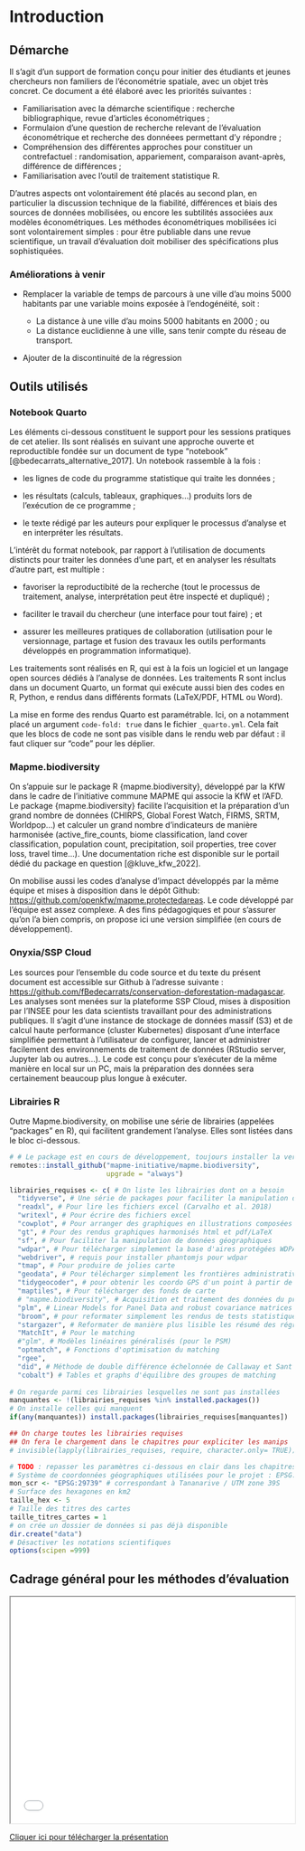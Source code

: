 # Introduction {.unnumbered}

## Démarche

Il s'agit d'un support de formation conçu pour initier des étudiants et jeunes chercheurs non familiers de l'économétrie spatiale, avec un objet très concret. Ce document a été élaboré avec les priorités suivantes :

-   Familiarisation avec la démarche scientifique : recherche bibliographique, revue d'articles économétriques ;
-   Formulaion d'une question de recherche relevant de l'évaluation économétrique et recherche des donnéees permettant d'y répondre ;
-   Compréhension des différentes approches pour constituer un contrefactuel : randomisation, appariement, comparaison avant-après, différence de différences ;
-   Familiarisation avec l'outil de traitement statistique R.

D'autres aspects ont volontairement été placés au second plan, en particulier la discussion technique de la fiabilité, différences et biais des sources de données mobilisées, ou encore les subtilités associées aux modèles économétriques. Les méthodes économétriques mobilisées ici sont volontairement simples : pour être publiable dans une revue scientifique, un travail d'évaluation doit mobiliser des spécifications plus sophistiquées.

### Améliorations à venir

-   Remplacer la variable de temps de parcours à une ville d'au moins 5000 habitants par une variable moins exposée à l'endogénéité, soit :

    -   La distance à une ville d'au moins 5000 habitants en 2000 ; ou
    -   La distance euclidienne à une ville, sans tenir compte du réseau de transport.

-   Ajouter de la discontinuité de la régression

## Outils utilisés

### Notebook Quarto

Les éléments ci-dessous constituent le support pour les sessions pratiques de cet atelier. Ils sont réalisés en suivant une approche ouverte et reproductible fondée sur un document de type "notebook" [@bedecarrats_alternative_2017]. Un notebook rassemble à la fois :

-   les lignes de code du programme statistique qui traite les données ;

-   les résultats (calculs, tableaux, graphiques...) produits lors de l'exécution de ce programme ;

-   le texte rédigé par les auteurs pour expliquer le processus d'analyse et en interpréter les résultats.

L'intérêt du format notebook, par rapport à l'utilisation de documents distincts pour traiter les données d'une part, et en analyser les résultats d'autre part, est multiple :

-   favoriser la reproductibité de la recherche (tout le processus de traitement, analyse, interprétation peut être inspecté et dupliqué) ;

-   faciliter le travail du chercheur (une interface pour tout faire) ; et

-   assurer les meilleures pratiques de collaboration (utilisation pour le versionnage, partage et fusion des travaux les outils performants développés en programmation informatique).

Les traitements sont réalisés en R, qui est à la fois un logiciel et un langage open sources dédiés à l'analyse de données. Les traitements R sont inclus dans un document Quarto, un format qui exécute aussi bien des codes en R, Python, e rendus dans différents formats (LaTeX/PDF, HTML ou Word).

La mise en forme des rendus Quarto est paramétrable. Ici, on a notamment placé un argument `code-fold: true` dans le fichier `_quarto.yml`. Cela fait que les blocs de code ne sont pas visible dans le rendu web par défaut : il faut cliquer sur "code" pour les déplier.

### Mapme.biodiversity

On s'appuie sur le package R {mapme.biodiversity}, développé par la KfW dans le cadre de l'initiative commune MAPME qui associe la KfW et l'AFD. Le package {mapme.biodiversity} facilite l'acquisition et la préparation d'un grand nombre de données (CHIRPS, Global Forest Watch, FIRMS, SRTM, Worldpop...) et calculer un grand nombre d'indicateurs de manière harmonisée (active_fire_counts, biome classification, land cover classification, population count, precipitation, soil properties, tree cover loss, travel time...). Une documentation riche est disponible sur le portail dédié du package en question [@kluve_kfw_2022].

On mobilise aussi les codes d'analyse d'impact développés par la même équipe et mises à disposition dans le dépôt Github: <https://github.com/openkfw/mapme.protectedareas>. Le code développé par l'équipe est assez complexe. A des fins pédagogiques et pour s'assurer qu'on l'a bien compris, on propose ici une version simplifiée (en cours de développement).

### Onyxia/SSP Cloud

Les sources pour l'ensemble du code source et du texte du présent document est accessible sur Github à l'adresse suivante : <https://github.com/fBedecarrats/conservation-deforestation-madagascar>. Les analyses sont menées sur la plateforme SSP Cloud, mises à disposition par l'INSEE pour les data scientists travaillant pour des administrations publiques. Il s'agit d'une instance de stockage de données massif (S3) et de calcul haute performance (cluster Kubernetes) disposant d'une interface simplifiée permettant à l'utilisateur de configurer, lancer et administrer facilement des environnements de traitement de données (RStudio server, Jupyter lab ou autres...). Le code est conçu pour s'exécuter de la même manière en local sur un PC, mais la préparation des données sera certainement beaucoup plus longue à exécuter.

### Librairies R

Outre Mapme.biodiversity, on mobilise une série de librairies (appelées "packages" en R), qui facilitent grandement l'analyse. Elles sont listées dans le bloc ci-dessous.

```r
# # Le package est en cours de développement, toujours installer la version en cours
remotes::install_github("mapme-initiative/mapme.biodiversity",
                        upgrade = "always")

librairies_requises <- c( # On liste les librairies dont on a besoin
  "tidyverse", # Une série de packages pour faciliter la manipulation de données
  "readxl", # Pour lire les fichiers excel (Carvalho et al. 2018)
  "writexl", # Pour écrire des fichiers excel
  "cowplot", # Pour arranger des graphiques en illustrations composées
  "gt", # Pour des rendus graphiques harmonisés html et pdf/LaTeX
  "sf", # Pour faciliter la manipulation de données géographiques
  "wdpar", # Pour télécharger simplement la base d'aires protégées WDPA
  "webdriver", # requis pour installer phantomjs pour wdpar
  "tmap", # Pour produire de jolies carte
  "geodata", # Pour télécharger simplement les frontières administratives
  "tidygeocoder", # pour obtenir les coordo GPS d'un point à partir de son nom
  "maptiles", # Pour télécharger des fonds de carte 
  # "mapme.biodiversity", # Acquisition et traitement des données du projet
  "plm", # Linear Models for Panel Data and robust covariance matrices
  "broom", # pour reformater simplement les rendus de tests statistiques
  "stargazer", # Reformater de manière plus lisible les résumé des régressions
  "MatchIt", # Pour le matching
  #"glm", # Modèles linéaires généralisés (pour le PSM)
  "optmatch", # Fonctions d'optimisation du matching
  "rgee",
  "did", # Méthode de double différence échelonnée de Callaway et Sant'Anna
  "cobalt") # Tables et graphs d'équilibre des groupes de matching
  
# On regarde parmi ces librairies lesquelles ne sont pas installées
manquantes <- !(librairies_requises %in% installed.packages())
# On installe celles qui manquent
if(any(manquantes)) install.packages(librairies_requises[manquantes])

## On charge toutes les librairies requises
## On fera le chargement dans le chapitres pour expliciter les manips
# invisible(lapply(librairies_requises, require, character.only= TRUE))

# TODO : repasser les paramètres ci-dessous en clair dans les chapitres
# Système de coordonnées géographiques utilisées pour le projet : EPSG:29739
mon_scr <- "EPSG:29739" # correspondant à Tananarive / UTM zone 39S
# Surface des hexagones en km2
taille_hex <- 5
# Taille des titres des cartes
taille_titres_cartes = 1
# on crée un dossier de données si pas déjà disponible
dir.create("data")
# Désactiver les notations scientifiques
options(scipen =999)
```

## Cadrage général pour les méthodes d'évaluation

```{=html}
<iframe src="TVM_Intro_generale.pdf" width="100%" height="400px"></iframe>
```

[Cliquer ici pour télécharger la présentation](TVM_Intro_generale.pdf)
